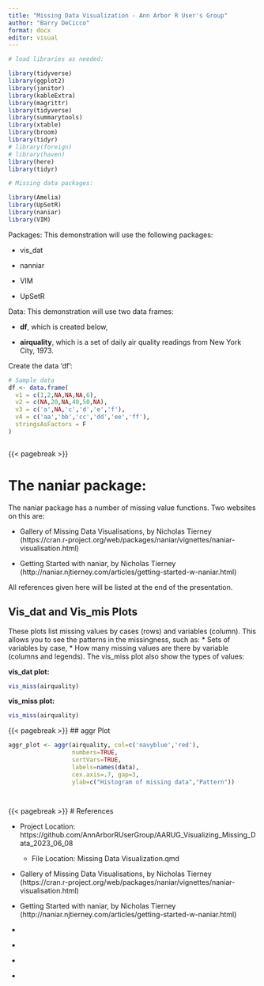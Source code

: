 ```yaml
---
title: "Missing Data Visualization - Ann Arbor R User's Group"
author: "Barry DeCicco"
format: docx
editor: visual
---
```


```r

# load libraries as needed:

library(tidyverse)
library(ggplot2)
library(janitor)
library(kableExtra)
library(magrittr)
library(tidyverse)
library(summarytools)
library(xtable)
library(broom)
library(tidyr)
# library(foreign)
# library(haven)
library(here)
library(tidyr)

# Missing data packages:

library(Amelia)
library(UpSetR)
library(naniar)
library(VIM)
```

Packages:
This demonstration will use the following packages:<p>
-   vis_dat<p>
-   nanniar<p>
-   VIM<p>
-   UpSetR<p>

Data:
This demonstration will use two data frames: <p>

-   **df**, which is created below, <p>
-   **airquality**, which is a set of daily air quality readings from New York City, 1973.<p>
<p>
<p>

Create the data 'df':<p>
```r

# Sample data
df <- data.frame(
  v1 = c(1,2,NA,NA,NA,6),
  v2 = c(NA,20,NA,40,50,NA),
  v3 = c('a',NA,'c','d','e','f'),
  v4 = c('aa','bb','cc','dd','ee','ff'),
  stringsAsFactors = F
)



```

{{< pagebreak >}}

# The **naniar** package:

The naniar package has a number of missing value functions.
Two websites on this are:

-   Gallery of Missing Data Visualisations, by Nicholas Tierney (https://cran.r-project.org/web/packages/naniar/vignettes/naniar-visualisation.html) <p>

-   Getting Started with naniar, by Nicholas Tierney (http://naniar.njtierney.com/articles/getting-started-w-naniar.html)

All references given here will be listed at the end of the presentation.


## Vis_dat and Vis_mis Plots

These plots list missing values by cases (rows) and variables (column). This allows you to see the patterns in the missingness, such as: \* Sets of variables by case, \* How many missing values are there by variable (columns and legends). The vis_miss plot also show the types of values:<p>

**vis_dat plot:**


```r

vis_miss(airquality)

```


**vis_miss plot:**


```r

vis_miss(airquality)

```




{{< pagebreak >}}
## aggr Plot

 
```r

aggr_plot <- aggr(airquality, col=c('navyblue','red'), 
                  numbers=TRUE, 
                  sortVars=TRUE, 
                  labels=names(data), 
                  cex.axis=.7, gap=3, 
                  ylab=c("Histogram of missing data","Pattern"))




```


{{< pagebreak >}}
# References

-   Project Location: https://github.com/AnnArborRUserGroup/AARUG_Visualizing_Missing_Data_2023_06_08

    <p>

    -   File Location: Missing Data Visualization.qmd

        <p>

-   Gallery of Missing Data Visualisations, by Nicholas Tierney (https://cran.r-project.org/web/packages/naniar/vignettes/naniar-visualisation.html)

    <p>

-   Getting Started with naniar, by Nicholas Tierney (http://naniar.njtierney.com/articles/getting-started-w-naniar.html)

    <p>

-   <p>

-   <p>

-   <p>

-   <p>
